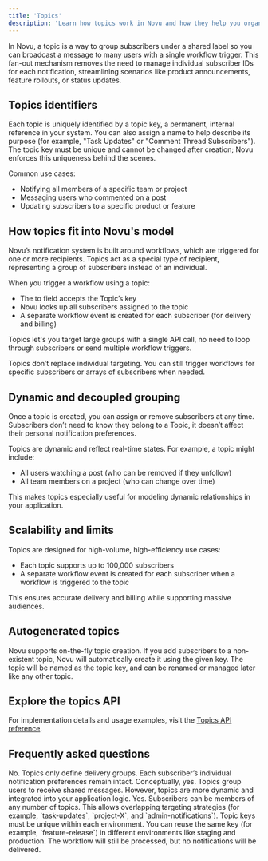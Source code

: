 ```yaml
---
title: 'Topics'
description: 'Learn how topics work in Novu and how they help you organize and target groups of subscribers efficiently.'
---
```


In Novu, a topic is a way to group subscribers under a shared label so you can broadcast a message to many users with a single workflow trigger. This fan-out mechanism removes the need to manage individual subscriber IDs for each notification, streamlining scenarios like product announcements, feature rollouts, or status updates.

## Topics identifiers

Each topic is uniquely identified by a topic key, a permanent, internal reference in your system. You can also assign a name to help describe its purpose (for example, "Task Updates" or "Comment Thread Subscribers"). The topic key must be unique and cannot be changed after creation; Novu enforces this uniqueness behind the scenes.

Common use cases:
- Notifying all members of a specific team or project
- Messaging users who commented on a post
- Updating subscribers to a specific product or feature

## How topics fit into Novu's model

Novu’s notification system is built around workflows, which are triggered for one or more recipients. Topics act as a special type of recipient, representing a group of subscribers instead of an individual.

When you trigger a workflow using a topic:
- The to field accepts the Topic’s key
- Novu looks up all subscribers assigned to the topic
- A separate workflow event is created for each subscriber (for delivery and billing)

Topics let's you target large groups with a single API call, no need to loop through subscribers or send multiple workflow triggers.

<Callout>Topics don’t replace individual targeting. You can still trigger workflows for specific subscribers or arrays of subscribers when needed.</Callout>

## Dynamic and decoupled grouping

Once a topic is created, you can assign or remove subscribers at any time. Subscribers don’t need to know they belong to a Topic, it doesn’t affect their personal notification preferences.

Topics are dynamic and reflect real-time states. For example, a topic might include:
- All users watching a post (who can be removed if they unfollow)
- All team members on a project (who can change over time)

This makes topics especially useful for modeling dynamic relationships in your application.

## Scalability and limits

Topics are designed for high-volume, high-efficiency use cases:
- Each topic supports up to 100,000 subscribers
- A separate workflow event is created for each subscriber when a workflow is triggered to the topic

This ensures accurate delivery and billing while supporting massive audiences.

## Autogenerated topics

Novu supports on-the-fly topic creation. If you add subscribers to a non-existent topic, Novu will automatically create it using the given key. The topic will be named as the topic key, and can be renamed or managed later like any other topic.

## Explore the topics API

For implementation details and usage examples, visit the [Topics API reference](/api-reference/topics/topics/get).

## Frequently asked questions

<Accordions>
  <Accordion title="Do topics override subscriber preferences?">
    No. Topics only define delivery groups. Each subscriber’s individual notification preferences remain intact.
  </Accordion>
  <Accordion title="Is a topic like a mailing list?">
  Conceptually, yes. Topics group users to receive shared messages. However, topics are more dynamic and integrated into your application logic.
  </Accordion>
  <Accordion title="Can a subscriber belong to multiple topics?">
  Yes. Subscribers can be members of any number of topics. This allows overlapping targeting strategies (for example, `task-updates`, `project-X`, and `admin-notifications`).
  </Accordion>
  <Accordion title="Can I reuse the same topic key across environments?">
  Topic keys must be unique within each environment. You can reuse the same key (for example, `feature-release`) in different environments like staging and production.
  </Accordion>
  <Accordion title="What happens if I trigger a workflow to a topic with no subscribers?">
  The workflow will still be processed, but no notifications will be delivered.
  </Accordion>
</Accordions>
